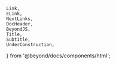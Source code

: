 	Link,
	ELink,
	NextLinks,
	DocHeader,
	BeyondJS,
	Title,
	Subtitle,
	UnderConstruction,
} from '@beyond/docs/components/html';

<DocHeader pretitle="Frontend" title="Agregar librerias de renderizado" />

<UnderConstruction />
